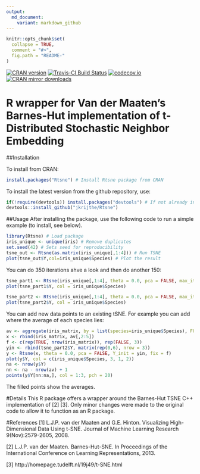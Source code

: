```yaml
---
output:
  md_document:
    variant: markdown_github
---
```


<!-- README.md is generated from README.Rmd. Please edit that file -->

```r
knitr::opts_chunk$set(
  collapse = TRUE,
  comment = "#>",
  fig.path = "README-"
)
```
[![CRAN version](http://www.r-pkg.org/badges/version/Rtsne)](https://cran.r-project.org/package=Rtsne/)
[![Travis-CI Build Status](https://travis-ci.org/jkrijthe/Rtsne.png?branch=master)](https://travis-ci.org/jkrijthe/Rtsne)
[![codecov.io](https://codecov.io/github/jkrijthe/Rtsne/coverage.svg?branch=master)](https://codecov.io/github/jkrijthe/Rtsne?branch=master)
[![CRAN mirror downloads](http://cranlogs.r-pkg.org/badges/Rtsne)](https://cran.r-project.org/package=Rtsne/)


# R wrapper for Van der Maaten's Barnes-Hut implementation of t-Distributed Stochastic Neighbor Embedding 

##Installation

To install from CRAN:
```r
install.packages("Rtsne") # Install Rtsne package from CRAN
```
To install the latest version from the github repository, use:
```r
if(!require(devtools)) install.packages("devtools") # If not already installed
devtools::install_github("jkrijthe/Rtsne")
```


##Usage
After installing the package, use the following code to run a simple example (to install, see below).
```r
library(Rtsne) # Load package
iris_unique <- unique(iris) # Remove duplicates
set.seed(42) # Sets seed for reproducibility
tsne_out <- Rtsne(as.matrix(iris_unique[,1:4])) # Run TSNE
plot(tsne_out$Y,col=iris_unique$Species) # Plot the result
```
You can do 350 iterations ahve a look and then do another 150:
```r
tsne_part1 <- Rtsne(iris_unique[,1:4], theta = 0.0, pca = FALSE, max_iter = 350)
plot(tsne_part1$Y, col = iris_unique$Species)
```
```r
tsne_part2 <- Rtsne(iris_unique[,1:4], theta = 0.0, pca = FALSE, max_iter = 150, Y_init=tsne_part1$Y)
plot(tsne_part2$Y, col = iris_unique$Species)
```
You can add new data points to an existing tSNE. For example you can add where the average of each species lies:
```r
av <- aggregate(iris_matrix, by = list(species=iris_unique$Species), FUN = mean)
x <- rbind(iris_matrix, av[,2:5])
f <- c(rep(TRUE, nrow(iris_matrix)), rep(FALSE, 3))
yin <- rbind(tsne_part2$Y, matrix(rep(0,6), nrow = 3))
y <- Rtsne(x, theta = 0.0, pca = FALSE, Y_init = yin, fix = f)
plot(y$Y, col = c(iris_unique$Species, 3, 1, 2))
na <- nrow(y$Y)
nn <- na - nrow(av) + 1
points(y$Y[nn:na,], col = 1:3, pch = 20)
```
The filled points show the averages.

#Details
This R package offers a wrapper around the Barnes-Hut TSNE C++ implementation of [2] [3]. Only minor changes were made to the original code to allow it to function as an R package.

#References
[1] L.J.P. van der Maaten and G.E. Hinton. Visualizing High-Dimensional Data Using t-SNE. Journal of Machine Learning Research 9(Nov):2579-2605, 2008.

[2] L.J.P. van der Maaten. Barnes-Hut-SNE. In Proceedings of the International Conference on Learning Representations, 2013.

[3] http://homepage.tudelft.nl/19j49/t-SNE.html
